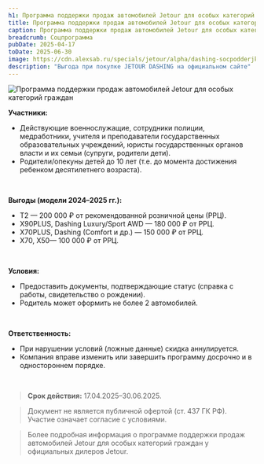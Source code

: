 ```yaml
---
h1: Программа поддержки продаж автомобилей Jetour для особых категорий граждан
title: Программа поддержки продаж автомобилей Jetour для особых категорий граждан
caption: Программа поддержки продаж автомобилей Jetour для особых категорий граждан
breadcrumb: Соцпрограмма
pubDate: 2025-04-17
toDate: 2025-06-30
image: https://cdn.alexsab.ru/specials/jetour/alpha/dashing-socpodderjka/jetour-dashing-socpodderjka-600x340-notxt.webp
description: "Выгода при покупке JETOUR DASHING на официальном сайте"
---
```







<picture>
	<source media="(min-width: 1024px)" srcset="https://cdn.alexsab.ru/specials/jetour/alpha/dashing-socpodderjka/jetour-dashing-socpodderjka-1920x720-1.webp" />
	<source media="(min-width: 768px)" srcset="https://cdn.alexsab.ru/specials/jetour/alpha/dashing-socpodderjka/jetour-dashing-socpodderjka-1080х1080.webp" />
	<img src="https://cdn.alexsab.ru/specials/jetour/alpha/dashing-socpodderjka/jetour-dashing-socpodderjka-640x900-2.webp" class="mb-10 lg:mb-20 w-full" alt="Программа поддержки продаж автомобилей Jetour для особых категорий граждан" />
</picture>



**Участники:**  
* Действующие военнослужащие, сотрудники полиции, медработники, учителя и преподаватели государственных образовательных учреждений, юристы государственных органов власти и их семьи (супруги, родители дети).
* Родители/опекуны детей до 10 лет (т.е. до момента достижения ребенком десятилетнего возраста).

<br/>

**Выгоды (модели 2024–2025 гг.):**  
* T2 — 200 000 ₽ от рекомендованной розничной цены (РРЦ).
* X90PLUS, Dashing Luxury/Sport AWD — 180 000 ₽ от РРЦ.
* X70PLUS, Dashing (Comfort и др.) — 150 000 ₽ от РРЦ.
* X70, X50— 100 000 ₽ от РРЦ.

<br/>

**Условия:**  
* Предоставить документы, подтверждающие статус (справка с работы, свидетельство о рождении).
* Родитель может оформить не более 2 автомобилей.

<br/>

**Ответственность:**  
* При нарушении условий (ложные данные) скидка аннулируется.
* Компания вправе изменить или завершить программу досрочно и в одностороннем порядке.

<br/>

<div class="mt-10 mb-12">
    <FeedbackForm title="Узнать подробнее" />
</div>


> **Срок действия:** 17.04.2025–30.06.2025.

> Документ не является публичной офертой (ст. 437 ГК РФ). Участие означает согласие с условиями.

> Более подробная информация о программе поддержки продаж автомобилей Jetour для особых категорий граждан у официальных дилеров Jetour.